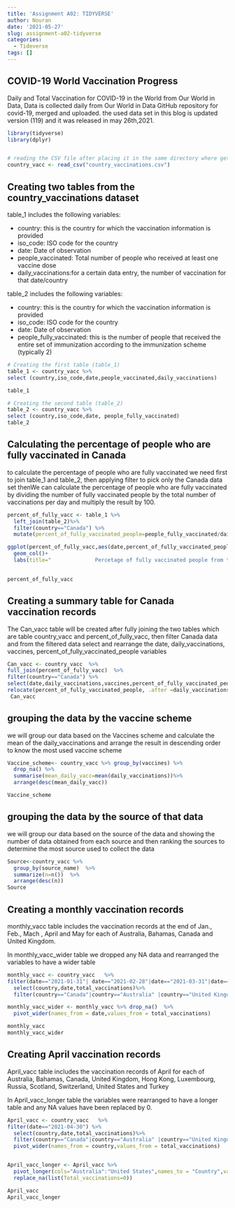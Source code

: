 ```yaml
---
title: 'Assignment A02: TIDYVERSE'
author: Nouran
date: '2021-05-27'
slug: assignment-a02-tidyverse
categories:
  - Tideverse
tags: []
---
```

 

## COVID-19 World Vaccination Progress

Daily and Total Vaccination for COVID-19 in the World from Our World in Data, Data is collected daily from Our World in Data GitHub repository for covid-19, merged and uploaded.
the used data set in this blog is updated version (119) and it was released in may 26th,2021.

```r
library(tidyverse)
library(dplyr)


# reading the CSV file after placing it in the same directory where getdw() was used to determine the current directory
country_vacc <- read_csv("country_vaccinations.csv") 


```

## Creating two tables from the country_vaccinations dataset

table_1 includes the following variables:

* country: this is the country for which the vaccination information is provided
* iso_code: ISO code for the country
* date: Date of observation
* people_vaccinated: Total number of people who received at least one vaccine dose
* daily_vaccinations:for a certain data entry, the number of vaccination for that date/country

table_2 includes the following variables:

* country: this is the country for which the vaccination information is provided
* iso_code: ISO code for the country
* date: Date of observation
* people_fully_vaccinated:  this is the number of people that received the entire set of immunization according to the immunization scheme (typically 2)



```r

# Creating the first table (table_1)
table_1 <- country_vacc %>%
select (country,iso_code,date,people_vaccinated,daily_vaccinations)

table_1

# Creating the second table (table_2)
table_2 <- country_vacc %>%
select (country,iso_code,date, people_fully_vaccinated) 
table_2
```


## Calculating the percentage of people who are fully vaccinated in Canada

to calculate the percentage of people who are fully vaccinated we need first to join table_1 and table_2, then applying filter to pick only the Canada data set thenWe can calculate the percentage of people who are fully vaccinated by dividing the number of fully vaccinated people by the total number of vaccinations per day and multiply the result by 100.



```r
percent_of_fully_vacc <- table_1 %>%
  left_join(table_2)%>%
  filter(country=="Canada") %>%
  mutate(percent_of_fully_vaccinated_people=people_fully_vaccinated/daily_vaccinations*100)

ggplot(percent_of_fully_vacc,aes(date,percent_of_fully_vaccinated_people))+
  geom_col()+
  labs(title="              Percetage of fully vaccinated people from the daily vaccination",x="Date",y="percentage of fully vaccinated")
 

percent_of_fully_vacc
```


## Creating a summary table for Canada vaccination records

The Can_vacc table will be created after fully joining the two tables which are table country_vacc and percent_of_fully_vacc, then filter Canada data and from the filtered data select and rearrange the date, daily_vaccinations, vaccines, percent_of_fully_vaccinated_people variables 

```r
Can_vacc <- country_vacc  %>%
full_join(percent_of_fully_vacc)  %>%
filter(country=="Canada") %>%
select(date,daily_vaccinations,vaccines,percent_of_fully_vaccinated_people)%>%
relocate(percent_of_fully_vaccinated_people, .after =daily_vaccinations )
 Can_vacc
```



## grouping the data by the vaccine scheme

we will group our data based on  the Vaccines scheme and calculate the mean of the daily_vaccinations and arrange the result in descending order to know the most used vaccine scheme

```r
Vaccine_scheme<- country_vacc %>% group_by(vaccines) %>% 
  drop_na() %>% 
  summarise(mean_daily_vacc=mean(daily_vaccinations))%>%
  arrange(desc(mean_daily_vacc))

Vaccine_scheme
```


## grouping the data by the source of that data 

we will group our data based on the source of the data and showing the number of data obtained from each source and then ranking the sources to determine the most source used to collect the data 

```r
Source<-country_vacc %>% 
  group_by(source_name)  %>% 
  summarize(n=n())  %>% 
  arrange(desc(n))
Source
```

## Creating a monthly vaccination records

monthly_vacc table includes the vaccination records at the end of Jan., Feb., Mach , April and May for each of Australia, Bahamas, Canada and United Kingdom.

In monthly_vacc_wider table we dropped any NA data and rearranged the variables to have a wider table 


```r
monthly_vacc <- country_vacc   %>%
filter(date=="2021-01-31"| date=="2021-02-28"|date=="2021-03-31"|date=="2021-04-30"|date=="2021-05-20") %>%
  select(country,date,total_vaccinations)%>%
  filter(country=="Canada"|country=="Australia" |country=="United Kingdom"|country=="Bahamas")

monthly_vacc_wider <- monthly_vacc %>% drop_na()  %>% 
  pivot_wider(names_from = date,values_from = total_vaccinations)

monthly_vacc
monthly_vacc_wider

```


## Creating April vaccination records

April_vacc table includes the vaccination records of April for each of Australia, Bahamas, Canada, United Kingdom, Hong Kong, Luxembourg, Russia, Scotland, Switzerland, United States and Turkey

In April_vacc_longer table the variables  were rearranged to have a longer table and any NA values have been replaced by 0.

```r
April_vacc <- country_vacc   %>%
filter(date=="2021-04-30") %>%
  select(country,date,total_vaccinations)%>%
  filter(country=="Canada"|country=="Australia" |country=="United Kingdom"|country=="Bahamas"|country=="Hong Kong"|country=="Luxembourg"|country=="Russia"|country=="Scotland"|country=="Switzerland"|country=="United States"|country=="Turkey") %>%
  pivot_wider(names_from = country,values_from = total_vaccinations)


April_vacc_longer <- April_vacc %>%
  pivot_longer(cols="Australia":"United States",names_to = "Country",values_to = "Total_vaccinations") %>%
  replace_na(list(Total_vaccinations=0))

April_vacc
April_vacc_longer
```

